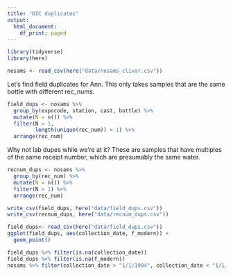```yaml
---
title: "DIC duplicates"
output:
  html_document:
    df_print: paged
---
```



```r
library(tidyverse)
library(here)

nosams <- read_csv(here("data/nosams_clivar.csv"))
```


Let's find field duplicates for Ann. This only takes samples that are the same bottle with different rec_nums.

```r
field_dups <- nosams %>% 
  group_by(expocode, station, cast, bottle) %>%
  mutate(N = n()) %>%
  filter(N > 1,
         length(unique(rec_num)) > 1) %>%
  arrange(rec_num)
```

Why not lab dupes while we're at it? These are samples that have multiples of the same receipt number, which are presumably the same water.

```r
recnum_dups <- nosams %>% 
  group_by(rec_num) %>%
  mutate(N = n()) %>%
  filter(N > 1) %>%
  arrange(rec_num)
```
```r
write_csv(field_dups, here("data/field_dups.csv"))
write_csv(recnum_dups, here("data/recnum_dups.csv"))
```
```r
field_dups<- read_csv(here("data/field_dups.csv"))
ggplot(field_dups, aes(collection_date, f_modern)) +
  geom_point()

field_dups %>% filter(is.na(collection_date))
field_dups %>% filter(is.na(f_modern))
nosams %>% filter(collection_date > "1/1/1994", collection_date < "1/1/2005") %>% view()
```

